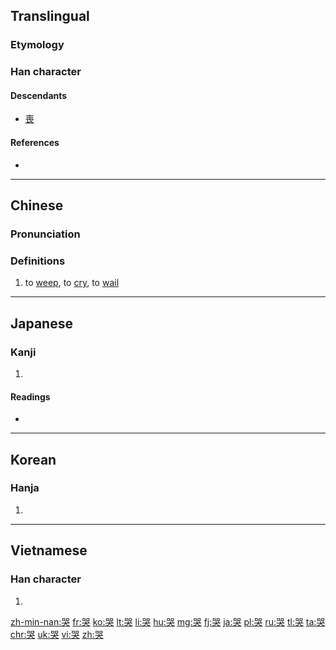 ==Translingual==
{{stroke order|strokes=10}}

===Etymology===
{{Han compound|吅|犬|c1=s|c2=p|t2=獄|ls=psc}}

===Han character===
{{Han char|rn=30|rad=口|as=07|sn=10|four=6643<sub>0</sub>|canj=口口戈大 (RRIK)|ids=⿱[[吅]][[犬]]}}

====Descendants====
* [[喪]]

====References====
* {{Han ref|kx=0190.250|dkj=03658|dj=0410.060|hdz=10629.020|uh=54ED|ud=21741|bh=ADFA|bd=44538}}

----

==Chinese==
{{zh-forms}}

===Pronunciation===
{{zh-pron
|m=kū
|c=huk1
|h=pfs=khwuk
|md=
|mn=khàu
|w=4khoq
|ma=y
|mc=y
|oc=y
|cat=v
}}

===Definitions===
{{zh-hanzi}}

# to [[weep]], to [[cry]], to [[wail]]

{{zh-cat|Beginning}}

----

==Japanese==

===Kanji===
{{ja-kanji|grade=|rs=口07}}

# {{defn|lang=ja|sort=口07}}

====Readings====
* {{ja-readings|on=[[こく]] (koku)|kun=[[なく]] (naku)}}

----

==Korean==

===Hanja===
{{ko-hanja|hangeul=곡|mr=kok}}

# {{defn|lang=ko|sort=口07}}

----

==Vietnamese==

===Han character===
{{vi-hantu|[[khốc]], [[khóc]]|rs=口07}}

# {{defn|lang=vi|sort=口07}}

[[zh-min-nan:哭]]
[[fr:哭]]
[[ko:哭]]
[[lt:哭]]
[[li:哭]]
[[hu:哭]]
[[mg:哭]]
[[fj:哭]]
[[ja:哭]]
[[pl:哭]]
[[ru:哭]]
[[tl:哭]]
[[ta:哭]]
[[chr:哭]]
[[uk:哭]]
[[vi:哭]]
[[zh:哭]]